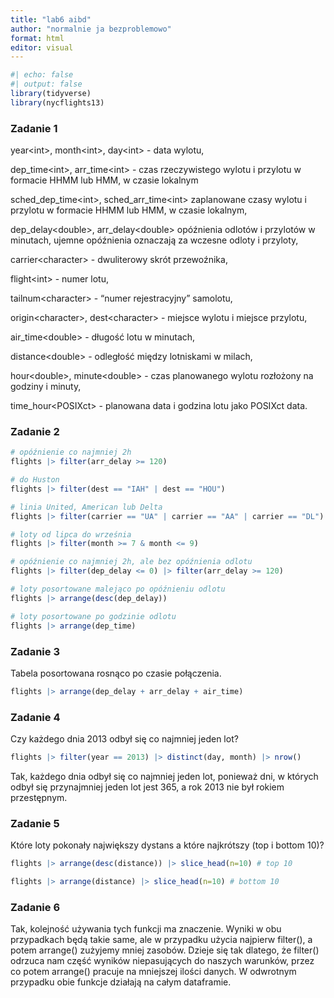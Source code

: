 ```yaml
---
title: "lab6 aibd"
author: "normalnie ja bezproblemowo"
format: html
editor: visual
---
```


```r
#| echo: false
#| output: false
library(tidyverse)
library(nycflights13)
```

### Zadanie 1

year\<int\>, month\<int\>, day\<int\> - data wylotu,

dep_time\<int\>, arr_time\<int\> - czas rzeczywistego wylotu i przylotu w formacie HHMM lub HMM, w czasie lokalnym

sched_dep_time\<int\>, sched_arr_time\<int\> zaplanowane czasy wylotu i przylotu w formacie HHMM lub HMM, w czasie lokalnym,

dep_delay\<double\>, arr_delay\<double\> opóźnienia odlotów i przylotów w minutach, ujemne opóźnienia oznaczają za wczesne odloty i przyloty,

carrier\<character\> - dwuliterowy skrót przewoźnika,

flight\<int\> - numer lotu,

tailnum\<character\> - "numer rejestracyjny" samolotu,

origin\<character\>, dest\<character\> - miejsce wylotu i miejsce przylotu,

air_time\<double\> - długość lotu w minutach,

distance\<double\> - odległość między lotniskami w milach,

hour\<double\>, minute\<double\> - czas planowanego wylotu rozłożony na godziny i minuty,

time_hour\<POSIXct\> - planowana data i godzina lotu jako POSIXct data.

### Zadanie 2

```r
# opóźnienie co najmniej 2h
flights |> filter(arr_delay >= 120)
```

```r
# do Huston
flights |> filter(dest == "IAH" | dest == "HOU") 
```

```r
# linia United, American lub Delta
flights |> filter(carrier == "UA" | carrier == "AA" | carrier == "DL") 
```

```r
# loty od lipca do września
flights |> filter(month >= 7 & month <= 9) 
```

```r
# opóźnienie co najmniej 2h, ale bez opóźnienia odlotu
flights |> filter(dep_delay <= 0) |> filter(arr_delay >= 120) 
```

```r
# loty posortowane malejąco po opóźnieniu odlotu
flights |> arrange(desc(dep_delay))
```

```r
# loty posortowane po godzinie odlotu
flights |> arrange(dep_time)
```

### Zadanie 3

Tabela posortowana rosnąco po czasie połączenia.

```r
flights |> arrange(dep_delay + arr_delay + air_time)
```

### Zadanie 4

Czy każdego dnia 2013 odbył się co najmniej jeden lot?

```r
flights |> filter(year == 2013) |> distinct(day, month) |> nrow()
```

Tak, każdego dnia odbył się co najmniej jeden lot, ponieważ dni, w których odbył się przynajmniej jeden lot jest 365, a rok 2013 nie był rokiem przestępnym.

### Zadanie 5

Które loty pokonały największy dystans a które najkrótszy (top i bottom 10)?

```r
flights |> arrange(desc(distance)) |> slice_head(n=10) # top 10
```

```r
flights |> arrange(distance) |> slice_head(n=10) # bottom 10
```

### Zadanie 6

Tak, kolejność używania tych funkcji ma znaczenie. Wyniki w obu przypadkach będą takie same, ale w przypadku użycia najpierw filter(), a potem arrange() zużyjemy mniej zasobów. Dzieje się tak dlatego, że filter() odrzuca nam część wyników niepasujących do naszych warunków, przez co potem arrange() pracuje na mniejszej ilości danych. W odwrotnym przypadku obie funkcje działają na całym dataframie.
